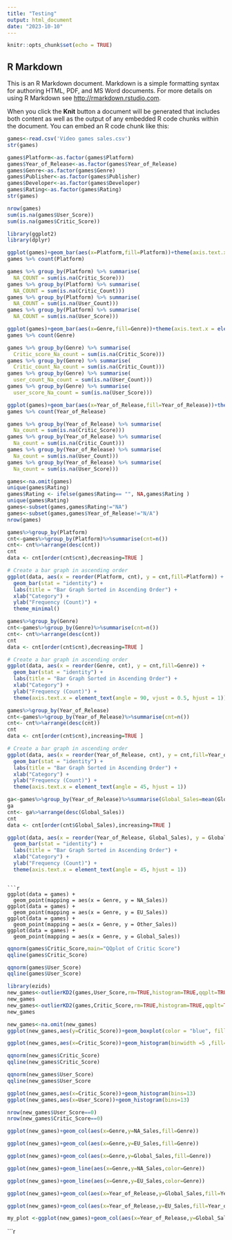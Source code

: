```yaml
---
title: "Testing"
output: html_document
date: "2023-10-10"
---
```


```r
knitr::opts_chunk$set(echo = TRUE)
```

## R Markdown

This is an R Markdown document. Markdown is a simple formatting syntax for authoring HTML, PDF, and MS Word documents. For more details on using R Markdown see <http://rmarkdown.rstudio.com>.

When you click the **Knit** button a document will be generated that includes both content as well as the output of any embedded R code chunks within the document. You can embed an R code chunk like this:



```r
games<-read.csv('Video games sales.csv')
str(games)
```
```r
games$Platform<-as.factor(games$Platform)
games$Year_of_Release<-as.factor(games$Year_of_Release)
games$Genre<-as.factor(games$Genre)
games$Publisher<-as.factor(games$Publisher)
games$Developer<-as.factor(games$Developer)
games$Rating<-as.factor(games$Rating)
str(games)
```
```r
nrow(games)
sum(is.na(games$User_Score))
sum(is.na(games$Critic_Score))
```

```r
library(ggplot2)
library(dplyr)

ggplot(games)+geom_bar(aes(x=Platform,fill=Platform))+theme(axis.text.x = element_text(angle = 90, vjust = 0.5, hjust = 1))
games %>% count(Platform)

games %>% group_by(Platform) %>% summarise( 
  NA_COUNT = sum(is.na(Critic_Score)))
games %>% group_by(Platform) %>% summarise( 
  NA_COUNT = sum(is.na(Critic_Count)))
games %>% group_by(Platform) %>% summarise( 
  NA_COUNT = sum(is.na(User_Count)))
games %>% group_by(Platform) %>% summarise( 
  NA_COUNT = sum(is.na(User_Score)))
```

```r
ggplot(games)+geom_bar(aes(x=Genre,fill=Genre))+theme(axis.text.x = element_text(angle = 90, vjust = 0.5, hjust = 1))
games %>% count(Genre)

games %>% group_by(Genre) %>% summarise( 
  Critic_score_Na_count = sum(is.na(Critic_Score)))
games %>% group_by(Genre) %>% summarise( 
  Critic_count_Na_count = sum(is.na(Critic_Count)))
games %>% group_by(Genre) %>% summarise( 
  user_count_Na_count = sum(is.na(User_Count)))
games %>% group_by(Genre) %>% summarise( 
  user_score_Na_count = sum(is.na(User_Score)))
```




```r
ggplot(games)+geom_bar(aes(x=Year_of_Release,fill=Year_of_Release))+theme(axis.text.x = element_text(angle = 90, vjust = 0.5, hjust = 1))
games %>% count(Year_of_Release)

games %>% group_by(Year_of_Release) %>% summarise( 
  Na_count = sum(is.na(Critic_Score)))
games %>% group_by(Year_of_Release) %>% summarise( 
  Na_count = sum(is.na(Critic_Count)))
games %>% group_by(Year_of_Release) %>% summarise( 
  Na_count = sum(is.na(User_Count)))
games %>% group_by(Year_of_Release) %>% summarise( 
  Na_count = sum(is.na(User_Score)))
```


```r
games<-na.omit(games)
unique(games$Rating)
games$Rating <- ifelse(games$Rating== "", NA,games$Rating )
unique(games$Rating)
games<-subset(games,games$Rating!="NA")
games<-subset(games,games$Year_of_Release!="N/A")
nrow(games)
```

```r

games%>%group_by(Platform)
cnt<-games%>%group_by(Platform)%>%summarise(cnt=n())
cnt<- cnt%>%arrange(desc(cnt))
cnt
data <- cnt[order(cnt$cnt),decreasing=TRUE ]

# Create a bar graph in ascending order
ggplot(data, aes(x = reorder(Platform, cnt), y = cnt,fill=Platform)) +
  geom_bar(stat = "identity") +
  labs(title = "Bar Graph Sorted in Ascending Order") +
  xlab("Category") +
  ylab("Frequency (Count)") +
  theme_minimal()


```

```r
games%>%group_by(Genre)
cnt<-games%>%group_by(Genre)%>%summarise(cnt=n())
cnt<- cnt%>%arrange(desc(cnt))
cnt
data <- cnt[order(cnt$cnt),decreasing=TRUE ]

# Create a bar graph in ascending order
ggplot(data, aes(x = reorder(Genre, cnt), y = cnt,fill=Genre)) +
  geom_bar(stat = "identity") +
  labs(title = "Bar Graph Sorted in Ascending Order") +
  xlab("Category") +
  ylab("Frequency (Count)") +
  theme(axis.text.x = element_text(angle = 90, vjust = 0.5, hjust = 1))
```

```r
games%>%group_by(Year_of_Release)
cnt<-games%>%group_by(Year_of_Release)%>%summarise(cnt=n())
cnt<- cnt%>%arrange(desc(cnt))
cnt
data <- cnt[order(cnt$cnt),increasing=TRUE ]

# Create a bar graph in ascending order
ggplot(data, aes(x = reorder(Year_of_Release, cnt), y = cnt,fill=Year_of_Release)) +
  geom_bar(stat = "identity") +
  labs(title = "Bar Graph Sorted in Ascending Order") +
  xlab("Category") +
  ylab("Frequency (Count)") +
  theme(axis.text.x = element_text(angle = 45, hjust = 1))
```
```r
ga<-games%>%group_by(Year_of_Release)%>%summarise(Global_Sales=mean(Global_Sales))
ga
cnt<- ga%>%arrange(desc(Global_Sales))
cnt
data <- cnt[order(cnt$Global_Sales),increasing=TRUE ]

ggplot(data, aes(x = reorder(Year_of_Release, Global_Sales), y = Global_Sales,fill=Year_of_Release)) +
  geom_bar(stat = "identity") +
  labs(title = "Bar Graph Sorted in Ascending Order") +
  xlab("Category") +
  ylab("Frequency (Count)") +
  theme(axis.text.x = element_text(angle = 45, hjust = 1))
```

```

```r
ggplot(data = games) +
  geom_point(mapping = aes(x = Genre, y = NA_Sales))
ggplot(data = games) +
  geom_point(mapping = aes(x = Genre, y = EU_Sales))
ggplot(data = games) +
  geom_point(mapping = aes(x = Genre, y = Other_Sales))
ggplot(data = games) +
  geom_point(mapping = aes(x = Genre, y = Global_Sales))
```

```r
qqnorm(games$Critic_Score,main="QQplot of Critic Score")
qqline(games$Critic_Score)

qqnorm(games$User_Score)
qqline(games$User_Score)

```

```r
library(ezids)
new_games<-outlierKD2(games,User_Score,rm=TRUE,histogram=TRUE,qqplt=TRUE,boxplt = TRUE)
new_games
new_games<-outlierKD2(games,Critic_Score,rm=TRUE,histogram=TRUE,qqplt=TRUE,boxplt = TRUE)
new_games
```


```r
new_games<-na.omit(new_games)
ggplot(new_games,aes(y=Critic_Score))+geom_boxplot(color = "blue", fill = "lightblue", alpha = 0.7)+labs(title="Boxplot Of Critic score")

ggplot(new_games,aes(x=Critic_Score))+geom_histogram(binwidth =5 ,fill='blue',color='black')+labs(title="Histogram Of Critic score",x='Critic_Score')
```


```r
qqnorm(new_games$Critic_Score)
qqline(new_games$Critic_Score)

qqnorm(new_games$User_Score)
qqline(new_games$User_Score
```

```r
ggplot(new_games,aes(x=Critic_Score))+geom_histogram(bins=13)
ggplot(new_games,aes(x=User_Score))+geom_histogram(bins=13)
```


```r
nrow(new_games$User_Score==0)
nrow(new_games$Critic_Score==0)
```


```r
ggplot(new_games)+geom_col(aes(x=Genre,y=NA_Sales,fill=Genre))

ggplot(new_games)+geom_col(aes(x=Genre,y=EU_Sales,fill=Genre))

ggplot(new_games)+geom_col(aes(x=Genre,y=Global_Sales,fill=Genre))
```



```r
ggplot(new_games)+geom_line(aes(x=Genre,y=NA_Sales,color=Genre))

ggplot(new_games)+geom_line(aes(x=Genre,y=EU_Sales,color=Genre))
```


```r
ggplot(new_games)+geom_col(aes(x=Year_of_Release,y=Global_Sales,fill=Year_of_Release))

ggplot(new_games)+geom_col(aes(x=Year_of_Release,y=EU_Sales,fill=Year_of_Release))
```

```r
my_plot <-ggplot(new_games)+geom_col(aes(x=Year_of_Release,y=Global_Sales,fill=Year_of_Release))

```


```r
